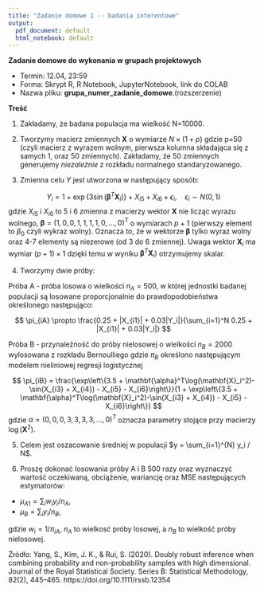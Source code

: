 ```yaml
---
title: "Zadanie domowe 1 -- badania interentowe"
output:
  pdf_document: default
  html_notebook: default
---
```


**Zadanie domowe do wykonania w grupach projektowych**

+ Termin: 12.04, 23:59
+ Forma: Skrypt R, R Notebook, JupyterNotebook, link do COLAB
+ Nazwa pliku: **grupa_numer_zadanie_domowe**.(rozszerzenie)

**Treść**

1. Zakładamy, że badana populacja ma wielkość N=10000.

2. Tworzymy macierz zmiennych $\mathbf{X}$ o wymiarze $N \times (1+p)$ gdzie p=50 (czyli macierz z wyrazem wolnym, pierwsza kolumna składająca się z samych 1, oraz 50 zmiennych). Zakładamy, że 50 zmiennych generujemy *niezależnie* z rozkładu normalnego standaryzowanego.

3. Zmienna celu $Y$ jest utworzona w następujący sposób:


$$
Y_i = 1 + \exp\{ 3 \sin(\mathbf{\beta}^T\mathbf{X}_i)\} + X_{i5} + X_{i6}  + \epsilon_i, \quad \epsilon_i \sim N(0,1)
$$
gdzie $X_{i5}$ i $X_{i6}$ to 5 i 6 zmienna z macierzy wektor $\mathbf{X}$ nie licząc wyrazu wolnego, $\mathbf{\beta} = (1, 0, 0, 1,1,1,1,0,...,0)^T$ o wymiarach $p+1$ (pierwszy element to $\beta_0$ czyli wykraz wolny). Oznacza to, że w wektorze $\mathbf{\beta}$ tylko wyraz wolny oraz 4-7 elementy są niezerowe (od 3 do 6 zmiennej). Uwaga wektor $\mathbf{X}_i$ ma wymiar $(p+1) \times 1$ dzięki temu w wyniku $\mathbf{\beta}^T\mathbf{X}_i)$ otrzymujemy skalar.

4. Tworzymy dwie próby:

Próba A - próba losowa o wielkości $n_A=500$, w której jednostki badanej populacji są losowane proporcjonalnie do prawdopodobieństwa określonego następująco:

$$
\pi_{iA} \propto \frac{0.25 + |X_{i1}| + 0.03|Y_i|}{\sum_{i=1}^N 0.25 + |X_{i1}| + 0.03|Y_i|}
$$

Próba B - przynależność do próby nielosowej o wielkości $n_B=2000$ wylosowana z rozkładu Bernoulliego gdzie $\pi_B$ określono następującym modelem nieliniowej regresji logistycznej

$$
\pi_{iB} = \frac{\exp\left\{3.5 + \mathbf{\alpha}^T\log(\mathbf{X}_i^2)-\sin(X_{i3} + X_{i4}) - X_{i5} - X_{i6}\right\}}{1 + \exp\left\{3.5 + \mathbf{\alpha}^T\log(\mathbf{X}_i^2)-\sin(X_{i3} + X_{i4}) - X_{i5} - X_{i6}\right\}}
$$
gdzie $\alpha = (0,0,0,3,3,3,3,...,0)^T$ oznacza parametry stojące przy macierzy $\log(\mathbf{X}^2)$.

5. Celem jest oszacowanie średniej w populacji $y = \sum_{i=1}^{N} y_i / N$.


6. Proszę dokonać losowania próby A i B 500 razy oraz wyznaczyć wartość oczekiwaną, obciążenie, wariancję oraz MSE następujących estymatorów:

+ $\mu_{A1} = \sum_i w_i y_i / n_A$,
+ $\mu_B = \sum_i y_i / n_B$,

gdzie $w_i = 1/\pi_{iA}$, $n_A$ to wielkosć próby losowej, a $n_B$ to wielkość próby nielosowej.


Źródło: Yang, S., Kim, J. K., & Rui, S. (2020). Doubly robust inference when combining probability and non-probability samples with high dimensional. Journal of the Royal Statistical Society. Series B: Statistical Methodology, 82(2), 445–465. https://doi.org/10.1111/rssb.12354
